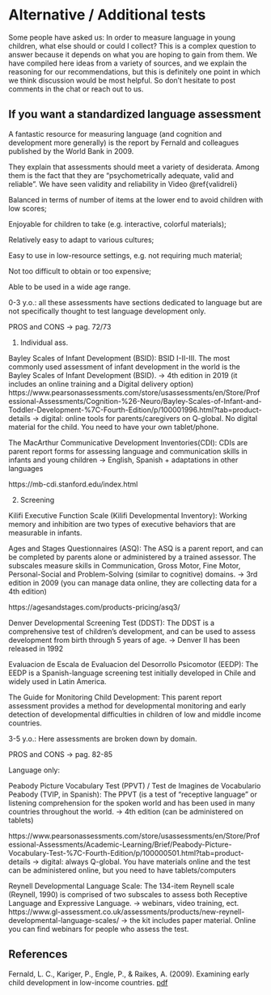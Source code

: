 # Alternative / Additional tests {#alternatives}

Some people have asked us: In order to measure language in young children, what else should or could I collect? This is a complex question to answer because it depends on what you are hoping to gain from them. We have compiled here ideas from a variety of sources, and we explain the reasoning for our recommendations, but this is definitely one point in which we think discussion would be most helpful. So don't hesitate to post comments in the chat or reach out to us. 

## If you want a standardized language assessment

A fantastic resource for measuring language (and cognition and development more generally) is the report by Fernald and colleagues published by the World Bank in 2009.

They explain that assessments should meet a variety of desiderata. Among them is the fact that they are "psychometrically adequate, valid and reliable". We have seen validity and reliability in Video \@ref{validreli}  

Balanced in terms of number of items at the lower end to avoid children with low scores;

Enjoyable for children to take (e.g. interactive, colorful materials);  

Relatively easy to adapt to various cultures;  

Easy to use in low-resource settings, e.g. not requiring much material;  

Not too difficult to obtain or too expensive;  

Able to be used in a wide age range. 


0-3 y.o.: all these assessments have sections dedicated to language but are not specifically thought to test language development only. 

PROS and CONS → pag. 72/73

1) Individual ass.

Bayley Scales of Infant Development (BSID): BSID I-II-III. The most commonly used assessment of infant development in the world is the Bayley Scales of Infant Development (BSID). → 4th edition in 2019 (it includes an online training and a Digital delivery option) https://www.pearsonassessments.com/store/usassessments/en/Store/Professional-Assessments/Cognition-%26-Neuro/Bayley-Scales-of-Infant-and-Toddler-Development-%7C-Fourth-Edition/p/100001996.html?tab=product-details → digital: online tools for parents/caregivers on Q-global. No digital material for the child. You need to have your own tablet/phone.

The MacArthur Communicative Development Inventories(CDI): CDIs are parent report forms for assessing language and communication skills in infants and young children → English, Spanish + adaptations in other languages 

https://mb-cdi.stanford.edu/index.html

2) Screening

Kilifi Executive Function Scale (Kilifi Developmental Inventory): Working memory and inhibition are two types of executive behaviors that are measurable in infants.

Ages and Stages Questionnaires (ASQ): The ASQ is a parent report, and can be completed by parents alone or administered by a trained assessor. The subscales measure skills in Communication, Gross Motor, Fine Motor, Personal-Social and Problem-Solving (similar to cognitive) domains. → 3rd edition in 2009 (you can manage data online, they are collecting data for a 4th edition) 

https://agesandstages.com/products-pricing/asq3/

Denver Developmental Screening Test (DDST): The DDST is a comprehensive test of children’s development, and can be used to assess development from birth through 5 years of age. → Denver II has been released in 1992

Evaluacion de Escala de Evaluacion del Desorrollo Psicomotor (EEDP):  The EEDP is a Spanish-language screening test initially developed in Chile and widely used in Latin America.

The Guide for Monitoring Child Development: This parent report assessment provides a method for developmental monitoring and early detection of developmental difficulties in children of low and middle income countries.


3-5 y.o.: Here assessments are broken down by domain. 

PROS and CONS → pag. 82-85

Language only:

Peabody Picture Vocabulary Test (PPVT) / Test de Imagines de Vocabulario Peabody (TVIP, in Spanish): The PPVT (is a test of “receptive language” or listening comprehension for the spoken world and has been used in many countries throughout the world. → 4th edition (can be administered on tablets)

https://www.pearsonassessments.com/store/usassessments/en/Store/Professional-Assessments/Academic-Learning/Brief/Peabody-Picture-Vocabulary-Test-%7C-Fourth-Edition/p/100000501.html?tab=product-details → digital: always Q-global. You have materials online and the test can be administered online, but you need to have tablets/computers

Reynell Developmental Language Scale: The 134-item Reynell scale (Reynell, 1990) is comprised of two subscales to assess both Receptive Language and Expressive Language. → webinars, video training, ect. https://www.gl-assessment.co.uk/assessments/products/new-reynell-developmental-language-scales/ → the kit includes paper material. Online you can find webinars for people who assess the test. 


## References

Fernald, L. C., Kariger, P., Engle, P., & Raikes, A. (2009). Examining early child development in low-income countries. [pdf](https://openknowledge.worldbank.org/bitstream/handle/10986/28107/NonAsciiFileName0.pdf?sequence=1)

